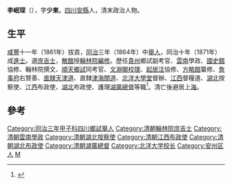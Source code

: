 '''李岷琛'''（{{bd|1838年||1913年|catIdx=L李}}），字'''少東'''。[[四川|四川]][[安縣|安縣]]人，清末政治人物。

==生平==
[[咸豐|咸豐]]十一年（1861年）拔貢，[[同治|同治]]三年（1864年）中[[舉人|舉人]]，同治十年（1871年）成[[進士|進士]]。選[[庶吉士|庶吉士]]，[[散館|散館]]授[[翰林院|翰林院]][[編修|編修]]。歷任[[貴州|貴州]]鄉試副考官、[[雲南|雲南]]學政、[[國史館_(清朝)|國史館]]協修、翰林院撰文、[[順天府|順天]][[鄉試|鄉試]]同考官、[[文淵閣|文淵閣]][[校理|校理]]、[[起居注|起居注]]協修、[[方略館|方略館]]纂修、[[詹事府|詹事府]]右贊善、[[直隸|直隸]][[天津道|天津道]]、直隸[[津海關道|津海關道]]、[[北洋大學堂|北洋大學堂]]督辦、[[江西|江西]]督糧道、[[湖北|湖北]]按察使、[[江西|江西]]布政使、[[湖北|湖北]]布政使、護理[[湖廣總督|湖廣總督]]等職<ref>{{cite web
|url=http://npmhost.npm.gov.tw/ttscgi2/ttsquery?0:0:npmauac:TM%3D%A7%F5%A9%A2%B5%60
|title=李岷琛 基本資料
|publisher=[[國立故宮博物院|國立故宮博物院]]圖書文獻處與[[中央研究院|中央研究院]]歷史語言研究所
|access-date=2011-03-20
|archive-date=2021-03-14
|archive-url=https://web.archive.org/web/20210314035933/http://npmhost.npm.gov.tw/ttscgi2/ttsquery?0:0:npmauac:TM%3D%A7%F5%A9%A2%B5%60
|dead-url=no
}}</ref>。清亡後避居[[上海|上海]]。

==參考==
{{reflist}}

{{同治十年辛未科殿試金榜}}
{{DEFAULTSORT:Li李}}

[[Category:同治三年甲子科四川鄉試舉人|Category:同治三年甲子科四川鄉試舉人]]
[[Category:清朝翰林院庶吉士|Category:清朝翰林院庶吉士]]
[[Category:清朝雲南學政|Category:清朝雲南學政]]
[[Category:清朝湖北按察使|Category:清朝湖北按察使]]
[[Category:清朝江西布政使|Category:清朝江西布政使]]
[[Category:清朝湖北布政使|Category:清朝湖北布政使]]
[[Category:清朝湖廣總督|Category:清朝湖廣總督]]
[[Category:北洋大学校长|Category:北洋大学校长]]
[[Category:安州区人|Category:安州区人]]
[[Category:李姓|M]]